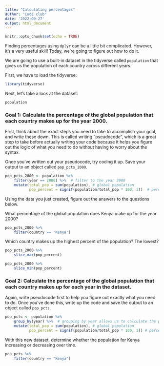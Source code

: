 ```yaml
---
title: "Calculating percentages"
author: "Code club"
date: '2022-09-27'
output: html_document
---
```


```r
knitr::opts_chunk$set(echo = TRUE)
```

Finding percentages using `dplyr` can be a little bit complicated. However, it’s a very useful skill! Today, we're going to figure out how to do it. 

We are going to use a built-in dataset in the tidyverse called `population` that gives us the population of each country across different years.

First, we have to load the tidyverse:

```r
library(tidyverse)
```

Next, let's take a look at the dataset:

```r
population
```

### Goal 1: Calculate the percentage of the global population that each country makes up for the year 2000.

First, think about the exact steps you need to take to accomplish your goal, and write these down. This is called writing "pseudocode", which is a great step to take before actually writing your code because it helps you figure out the logic of what you need to do without having to worry about the syntax. 

Once you've written out your pseudocode, try coding it up. Save your output to an object called `pop_pcts_2000`.

```r
pop_pcts_2000 <- population %>%
    filter(year == 2000) %>%  # filter to the year 2000
    mutate(total_pop = sum(population), # global population
           pop_percent = signif(population/total_pop * 100, 2))  # percent of the global population
```

Using the data you just created, figure out the answers to the questions below.

What percentage of the global population does Kenya make up for the year 2000? 

```r
pop_pcts_2000 %>% 
    filter(country == 'Kenya')
```

Which country makes up the highest percent of the population? The lowest?

```r
pop_pcts_2000 %>% 
    slice_max(pop_percent)

pop_pcts_2000 %>% 
    slice_min(pop_percent)
```

### Goal 2: Calculate the percentage of the global population that each country makes up for each year in the dataset. 

Again, write pseudocode first to help you figure out exactly what you need to do. Once you've done this, write up the code and save the output to an object called `pop_pcts`.

```r
pop_pcts <- population %>%
    group_by(year) %>%  # grouping by year allows us to calculate the population for each year
    mutate(total_pop = sum(population), # global population
           pop_percent = signif(population/total_pop * 100, 2)) # percent of the global population for each year
```

With this new dataset, determine whether the population for Kenya increasing or decreasing over time.

```r
pop_pcts %>% 
    filter(country == "Kenya") 
```


